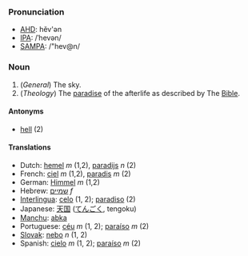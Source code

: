 ===Pronunciation===
*[[w:AHD|AHD]]: hĕv'ən
*[[w:IPA|IPA]]: /ˈhevən/
*[[w:SAMPA|SAMPA]]: /"hev@n/

===Noun===
#(''General'') The sky.
#(''Theology'') The [[paradise]] of the afterlife as described by The [[Bible]].

====Antonyms====
*[[hell]] (2)

====Translations====
*Dutch: [[hemel]] ''m'' (1,2), [[paradijs]] ''n'' (2)
*French: [[ciel]] ''m'' (1,2), [[paradis]] ''m'' (2)
*German: [[Himmel]] ''m'' (1,2)
*Hebrew: [[שמיים]] ''f''
*[[Interlingua]]: [[celo]] (1, 2); [[paradiso]] (2)
*Japanese: [[天国]] ([[てんごく]], tengoku)
*[[Manchu]]: [[abka]]
*Portuguese: [[céu]] ''m'' (1, 2); [[paraíso]] ''m'' (2)
*[[Slovak]]: [[nebo]] ''n'' (1, 2)
*Spanish: [[cielo]] ''m'' (1, 2); [[paraíso]] ''m'' (2)